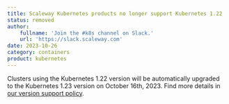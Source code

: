 ```yaml
---
title: Scaleway Kubernetes products no longer support Kubernetes 1.22
status: removed
author:
    fullname: 'Join the #k8s channel on Slack.'
    url: 'https://slack.scaleway.com'
date: 2023-10-26
category: containers
product: kubernetes
---
```


Clusters using the Kubernetes 1.22 version will be automatically upgraded to the Kubernetes 1.23 version on October 16th, 2023. Find more details in [our version support policy](/containers/kubernetes/reference-content/version-support-policy/#scaleway-kubernetes-kapsule-and-kosmos-release-calendar/).

